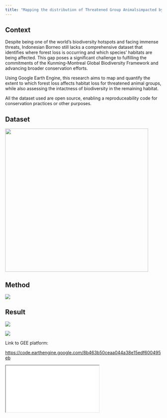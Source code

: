 ```yaml
---
title: "Mapping the distribution of Threatened Group Animalsimpacted by Forest Loss"
---
```


## Context

Despite being one of the world’s biodiversity hotspots and facing immense threats, Indonesian Borneo still lacks a comprehensive dataset that identifies where forest loss is occurring and which species’ habitats are being affected. This gap poses a significant challenge to fulfilling the commitments of the Kunming-Montreal Global Biodiversity Framework and advancing broader conservation efforts.

Using Google Earth Engine, this research aims to map and quantify the extent to which forest loss affects habitat loss for threatened animal groups, while also assessing the intactness of biodiversity in the remaining habitat.

All the dataset used are open source, enabling a reproduceability code for conservation practices or other purposes.

## **Dataset**

![](images/clipboard-2150958253.png){width="460"}

## Method

![](images/clipboard-3507853930.png)

## Result

![](images/clipboard-4160313596.png)

![](images/clipboard-3662604838.png)

Link to GEE platform:

<https://code.earthengine.google.com/8b463b50ceaa044a38e15edf600495eb>

`<iframe src="`{=html}<https://code.earthengine.google.com/8b463b50ceaa044a38e15edf600495eb>[`"`{=html}](https://your-app-url.earthengine.app/view/myapp")` width="100%" height="600" style="border:none;">`{=html}

</iframe>
